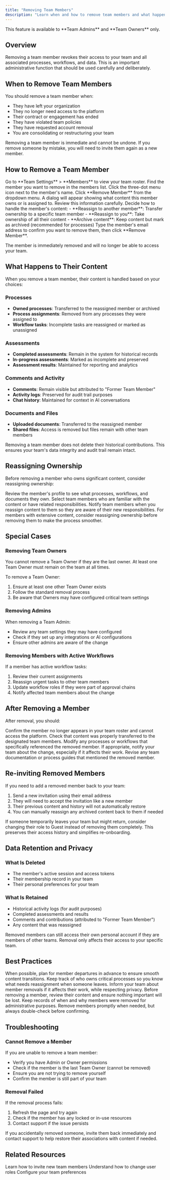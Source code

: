 ```yaml
---
title: "Removing Team Members"
description: "Learn when and how to remove team members and what happens to their content"
---
```


<Note>
This feature is available to **Team Admins** and **Team Owners** only.
</Note>

## Overview

Removing a team member revokes their access to your team and all associated processes, workflows, and data. This is an important administrative function that should be used carefully and deliberately.

## When to Remove Team Members

You should remove a team member when:

- They have left your organization
- They no longer need access to the platform
- Their contract or engagement has ended
- They have violated team policies
- They have requested account removal
- You are consolidating or restructuring your team

<Warning>
Removing a team member is immediate and cannot be undone. If you remove someone by mistake, you will need to invite them again as a new member.
</Warning>

## How to Remove a Team Member

<Steps>
  <Step title="Navigate to Team Members">
    Go to **Team Settings** > **Members** to view your team roster.
  </Step>

  <Step title="Locate the Team Member">
    Find the member you want to remove in the members list.
  </Step>

  <Step title="Click the Actions Menu">
    Click the three-dot menu icon next to the member's name.
  </Step>

  <Step title="Select Remove Member">
    Click **Remove Member** from the dropdown menu.
  </Step>

  <Step title="Review the Impact">
    A dialog will appear showing what content this member owns or is assigned to. Review this information carefully.
  </Step>

  <Step title="Choose Content Handling">
    Decide how to handle the member's content:
    - **Reassign to another member**: Transfer ownership to a specific team member
    - **Reassign to you**: Take ownership of all their content
    - **Archive content**: Keep content but mark as archived (recommended for processes)
  </Step>

  <Step title="Confirm Removal">
    Type the member's email address to confirm you want to remove them, then click **Remove Member**.
  </Step>
</Steps>

The member is immediately removed and will no longer be able to access your team.

## What Happens to Their Content

When you remove a team member, their content is handled based on your choices:

### Processes

- **Owned processes**: Transferred to the reassigned member or archived
- **Process assignments**: Removed from any processes they were assigned to
- **Workflow tasks**: Incomplete tasks are reassigned or marked as unassigned

### Assessments

- **Completed assessments**: Remain in the system for historical records
- **In-progress assessments**: Marked as incomplete and preserved
- **Assessment results**: Maintained for reporting and analytics

### Comments and Activity

- **Comments**: Remain visible but attributed to "Former Team Member"
- **Activity logs**: Preserved for audit trail purposes
- **Chat history**: Maintained for context in AI conversations

### Documents and Files

- **Uploaded documents**: Transferred to the reassigned member
- **Shared files**: Access is removed but files remain with other team members

<Info>
Removing a team member does not delete their historical contributions. This ensures your team's data integrity and audit trail remain intact.
</Info>

## Reassigning Ownership

Before removing a member who owns significant content, consider reassigning ownership:

<Accordion title="Identify Content Owners">
Review the member's profile to see what processes, workflows, and documents they own.
</Accordion>

<Accordion title="Choose Appropriate Reassignment">
Select team members who are familiar with the content or have related responsibilities.
</Accordion>

<Accordion title="Communicate with New Owners">
Notify team members when you reassign content to them so they are aware of their new responsibilities.
</Accordion>

<Accordion title="Transfer in Batches">
For members with extensive content, consider reassigning ownership before removing them to make the process smoother.
</Accordion>

## Special Cases

### Removing Team Owners

<Warning>
You cannot remove a Team Owner if they are the last owner. At least one Team Owner must remain on the team at all times.
</Warning>

To remove a Team Owner:

1. Ensure at least one other Team Owner exists
2. Follow the standard removal process
3. Be aware that Owners may have configured critical team settings

### Removing Admins

When removing a Team Admin:

- Review any team settings they may have configured
- Check if they set up any integrations or AI configurations
- Ensure other admins are aware of the change

### Removing Members with Active Workflows

If a member has active workflow tasks:

1. Review their current assignments
2. Reassign urgent tasks to other team members
3. Update workflow roles if they were part of approval chains
4. Notify affected team members about the change

## After Removing a Member

After removal, you should:

<Steps>
  <Step title="Verify Access Revocation">
    Confirm the member no longer appears in your team roster and cannot access the platform.
  </Step>

  <Step title="Review Reassigned Content">
    Check that content was properly transferred to the designated team members.
  </Step>

  <Step title="Update Team Processes">
    Modify any processes or workflows that specifically referenced the removed member.
  </Step>

  <Step title="Communicate with the Team">
    If appropriate, notify your team about the change, especially if it affects their work.
  </Step>

  <Step title="Update Documentation">
    Revise any team documentation or process guides that mentioned the removed member.
  </Step>
</Steps>

## Re-inviting Removed Members

If you need to add a removed member back to your team:

1. Send a new invitation using their email address
2. They will need to accept the invitation like a new member
3. Their previous content and history will not automatically restore
4. You can manually reassign any archived content back to them if needed

<Tip>
If someone temporarily leaves your team but might return, consider changing their role to Guest instead of removing them completely. This preserves their access history and simplifies re-onboarding.
</Tip>

## Data Retention and Privacy

### What Is Deleted

- The member's active session and access tokens
- Their membership record in your team
- Their personal preferences for your team

### What Is Retained

- Historical activity logs (for audit purposes)
- Completed assessments and results
- Comments and contributions (attributed to "Former Team Member")
- Any content that was reassigned

<Note>
Removed members can still access their own personal account if they are members of other teams. Removal only affects their access to your specific team.
</Note>

## Best Practices

<CardGroup cols={2}>
  <Card title="Plan Ahead" icon="calendar">
    When possible, plan for member departures in advance to ensure smooth content transitions.
  </Card>

  <Card title="Document Ownership" icon="clipboard">
    Keep track of who owns critical processes so you know what needs reassignment when someone leaves.
  </Card>

  <Card title="Communicate Appropriately" icon="comments">
    Inform your team about member removals if it affects their work, while respecting privacy.
  </Card>

  <Card title="Conduct Exit Reviews" icon="list-check">
    Before removing a member, review their content and ensure nothing important will be lost.
  </Card>

  <Card title="Maintain Audit Trail" icon="clock-rotate-left">
    Keep records of when and why members were removed for administrative purposes.
  </Card>

  <Card title="Be Decisive but Careful" icon="balance-scale">
    Remove members promptly when needed, but always double-check before confirming.
  </Card>
</CardGroup>

## Troubleshooting

### Cannot Remove a Member

If you are unable to remove a team member:

- Verify you have Admin or Owner permissions
- Check if the member is the last Team Owner (cannot be removed)
- Ensure you are not trying to remove yourself
- Confirm the member is still part of your team

### Removal Failed

If the removal process fails:

1. Refresh the page and try again
2. Check if the member has any locked or in-use resources
3. Contact support if the issue persists

<Info>
If you accidentally removed someone, invite them back immediately and contact support to help restore their associations with content if needed.
</Info>

## Related Resources

<CardGroup cols={3}>
  <Card title="Inviting Members" icon="user-plus" href="/admin/inviting-members">
    Learn how to invite new team members
  </Card>

  <Card title="Managing Roles" icon="user-shield" href="/admin/managing-roles">
    Understand how to change user roles
  </Card>

  <Card title="Team Settings" icon="gear" href="/admin/team-settings">
    Configure your team preferences
  </Card>
</CardGroup>
